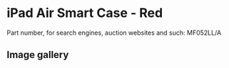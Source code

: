 
# iPad Air Smart Case - Red

Part number, for search engines, auction websites and such: MF052LL/A

## Image gallery

<div style={{ width: "768px" }}>
  <GalleryComponent
    images={[
      {
        original: "/everysource/MF052.png",
        thumbnail: "/everypreview/MF052.png",
      },
      {
        original: "/everysource/MF052_AV1_SILVER.png",
        thumbnail: "/everypreview/MF052_AV1_SILVER.png",
      },
      {
        original: "/everysource/MF052_AV1_SPACE_GRAY.png",
        thumbnail: "/everypreview/MF052_AV1_SPACE_GRAY.png",
      },
      {
        original: "/everysource/MF052_AV3.png",
        thumbnail: "/everypreview/MF052_AV3.png",
      },
      {
        original: "/everysource/MF052_AV4.png",
        thumbnail: "/everypreview/MF052_AV4.png",
      },
      {
        original: "/everysource/MF052_AV5.png",
        thumbnail: "/everypreview/MF052_AV5.png",
      },
      {
        original: "/everysource/MF052_AV6.png",
        thumbnail: "/everypreview/MF052_AV6.png",
      }
    ]}
  />
</div>